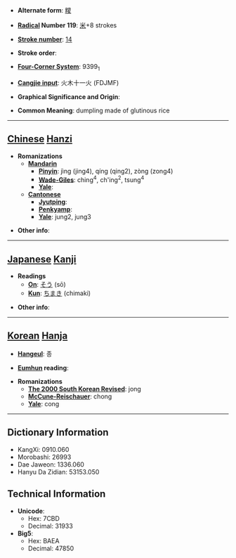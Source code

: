 * '''Alternate form''': [[糭]]

* '''[[Wiktionary:Chinese radical index| Radical]] Number 119''': [[Wiktionary:Chinese radical index 米|米]]+8 strokes

* '''[[Wiktionary:Chinese total strokes index|Stroke number]]''': [[Wiktionary:Chinese total strokes index 14|14]]

* '''Stroke order''': 

* '''[[Wiktionary:Chinese four corner index|Four-Corner System]]''': 9399<sub>1</sub>

* '''[[Wiktionary:Chinese Cangjie index|Cangjie input]]''': 火木十一火 (FDJMF)

* '''Graphical Significance and Origin''': 

* '''Common Meaning''': dumpling made of glutinous rice

----

== [[Chinese]] [[Hanzi]] ==

* '''Romanizations'''
** '''[[Mandarin]]'''
*** '''[[Pinyin]]''': jìng (jing4), qíng (qing2), zòng (zong4)
*** '''[[Wade-Giles]]''': ching<sup>4</sup>, ch'ing<sup>2</sup>, tsung<sup>4</sup>
*** '''[[Yale]]''': 
** '''[[Cantonese]]'''
*** '''[[Jyutping]]''':
*** '''[[Penkyamp]]''': 
*** '''[[Yale]]''': jung2, jung3

* '''Other info''': 

----

== [[Japanese]] [[Kanji]] ==

* '''Readings'''
** '''[[On]]''': [[そう]] (sō)
** '''[[Kun]]''': [[ちまき]] (chimaki)

* '''Other info''':  

----

== [[Korean]] [[Hanja]] ==

* '''[[Hangeul]]''': 종

* '''[[Eumhun]] reading''': 

* '''Romanizations'''
** '''[[The 2000 South Korean Revised Romanization|The 2000 South Korean Revised]]''': jong
** '''[[McCune-Reischauer]]''': chong
** '''[[Yale]]''': cong

----

== Dictionary Information ==

* KangXi: 0910.060
* Morobashi: 26993
* Dae Jaweon: 1336.060
* Hanyu Da Zidian: 53153.050

== Technical Information ==

* '''Unicode''':
** Hex: 7CBD
** Decimal: 31933
* '''Big5''':
** Hex: BAEA
** Decimal: 47850